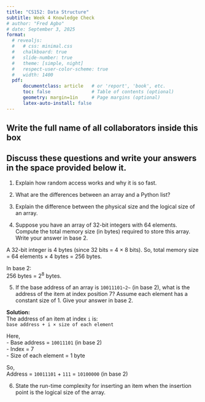 ```yaml
---
title: "CS152: Data Structure"
subtitle: Week 4 Knowledge Check
# author: "Fred Agbo"
# date: September 3, 2025
format:
  # revealjs:
  #   # css: minimal.css
  #   chalkboard: true
  #   slide-number: true
  #   theme: [simple, night]
  #   respect-user-color-scheme: true
  #   width: 1400
  pdf:
      documentclass: article   # or 'report', 'book', etc.
      toc: false               # Table of contents (optional)
      geometry: margin=1in     # Page margins (optional)
      latex-auto-install: false
---
```

\vspace{-2cm}

## Write the full name of all collaborators inside this box
\fbox{\makebox[\linewidth][l]{\rule{0pt}{2cm}\hspace{0.99\linewidth}}}

\vspace{.5cm}

## Discuss these questions and write your answers in the space provided below it.

1. Explain how random access works and why it is so fast.

\vspace{3cm}


2. What are the differences between an array and a Python list?

\vspace{3cm}


3. Explain the difference between the physical size and the logical size of an array.

\vspace{3cm}

4. Suppose you have an array of 32-bit integers with 64 elements. Compute the total memory size (in bytes) required to store this array. Write your answer in base 2.

A 32-bit integer is 4 bytes (since 32 bits = 4 × 8 bits).
So, total memory size = 64 elements × 4 bytes = 256 bytes.

In base 2:  
256 bytes = 2^8^ bytes.

\vspace{3cm}

5. If the base address of an array is `10011101~2~` (in base 2), what is the address of the item at index position 7? Assume each element has a constant size of 1. Give your answer in base 2.

\vspace{3cm}

**Solution:**  
The address of an item at index `i` is:  
`base address + i × size of each element`

Here,  
- Base address = `10011101` (in base 2)  
- Index = 7  
- Size of each element = 1 byte

So,  
Address = `10011101` + `111` = `10100000` (in base 2)

6. State the run-time complexity for inserting an item when the insertion point is the
logical size of the array.

\vspace{3cm}